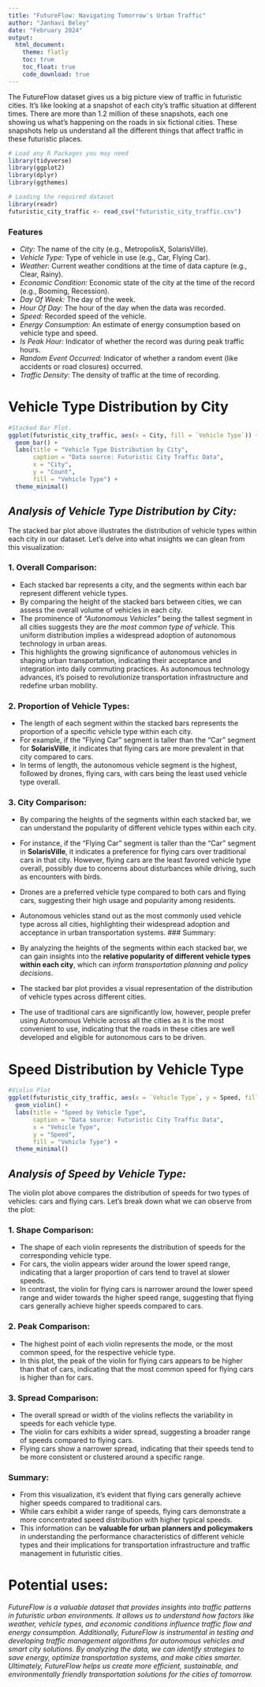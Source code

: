 ```yaml
---
title: "FutureFlow: Navigating Tomorrow's Urban Traffic"
author: "Janhavi Beley"
date: "February 2024"
output: 
  html_document:
    theme: flatly
    toc: true
    toc_float: true
    code_download: true
---
```


The FutureFlow dataset gives us a big picture view of traffic in futuristic cities. It's like looking at a snapshot of each city's traffic situation at different times. There are more than 1.2 million of these snapshots, each one showing us what's happening on the roads in six fictional cities. These snapshots help us understand all the different things that affect traffic in these futuristic places.
```r
# Load any R Packages you may need
library(tidyverse)
library(ggplot2)
library(dplyr)
library(ggthemes)
```

```r
# Loading the required dataset
library(readr)
futuristic_city_traffic <- read_csv("futuristic_city_traffic.csv")
```

### **Features**

- *City:* The name of the city (e.g., MetropolisX, SolarisVille).
- *Vehicle Type:* Type of vehicle in use (e.g., Car, Flying Car).
- *Weather:* Current weather conditions at the time of data capture (e.g., Clear, Rainy).
- *Economic Condition:* Economic state of the city at the time of the record (e.g., Booming, Recession).
- *Day Of Week:* The day of the week.
- *Hour Of Day:* The hour of the day when the data was recorded.
- *Speed:* Recorded speed of the vehicle.
- *Energy Consumption:* An estimate of energy consumption based on vehicle type and speed.
- *Is Peak Hour:* Indicator of whether the record was during peak traffic hours.
- *Random Event Occurred:* Indicator of whether a random event (like accidents or road closures) occurred.
- *Traffic Density:* The density of traffic at the time of recording. 

# Vehicle Type Distribution by City
```r
#Stacked Bar Plot. 
ggplot(futuristic_city_traffic, aes(x = City, fill = `Vehicle Type`)) +
  geom_bar() +
  labs(title = "Vehicle Type Distribution by City", 
       caption = "Data source: Futuristic City Traffic Data",
       x = "City",
       y = "Count",
       fill = "Vehicle Type") +
  theme_minimal()
```

## *Analysis of Vehicle Type Distribution by City:*

The stacked bar plot above illustrates the distribution of vehicle types within each city in our dataset. Let's delve into what insights we can glean from this visualization:

### 1. Overall Comparison:

- Each stacked bar represents a city, and the segments within each bar represent different vehicle types.
- By comparing the height of the stacked bars between cities, we can assess the overall volume of vehicles in each city.
- The prominence of *"Autonomous Vehicles"* being the tallest segment in all cities suggests they are *the most common type of vehicle.* This uniform distribution implies a widespread adoption of autonomous technology in urban areas.
- This highlights the growing significance of autonomous vehicles in shaping urban transportation, indicating their acceptance and integration into daily commuting practices. As autonomous technology advances, it's poised to revolutionize transportation infrastructure and redefine urban mobility.

### 2. Proportion of Vehicle Types:

- The length of each segment within the stacked bars represents the proportion of a specific vehicle type within each city.
- For example, if the "Flying Car" segment is taller than the "Car" segment for **SolarisVille**, it indicates that flying cars are more prevalent in that city compared to cars.
- In terms of length, the autonomous vehicle segment is the highest, followed by drones, flying cars, with cars being the least used vehicle type overall.

### 3. City Comparison:

- By comparing the heights of the segments within each stacked bar, we can understand the popularity of different vehicle types within each city.
- For instance, if the "Flying Car" segment is taller than the "Car" segment in **SolarisVille**, it indicates a preference for flying cars over traditional cars in that city. However, flying cars are the least favored vehicle type overall, possibly due to concerns about disturbances while driving, such as encounters with birds.
- Drones are a preferred vehicle type compared to both cars and flying cars, suggesting their high usage and popularity among residents.
- Autonomous vehicles stand out as the most commonly used vehicle type across all cities, highlighting their widespread adoption and acceptance in urban transportation systems.
### Summary:

- By analyzing the heights of the segments within each stacked bar, we can gain insights into the **relative popularity of different vehicle types within each city**, which can *inform transportation planning and policy decisions*.
- The stacked bar plot provides a visual representation of the distribution of vehicle types across different cities. 
- The use of traditional cars are significantly low, however, people prefer using Autonomous Vehicle across all the cities as it is the most convenient to use, indicating that the roads in these cities are well developed and eligible for autonomous cars to be driven. 

# Speed Distribution by Vehicle Type
```r
#Violin Plot
ggplot(futuristic_city_traffic, aes(x = `Vehicle Type`, y = Speed, fill = `Vehicle Type`)) +
  geom_violin() +
  labs(title = "Speed by Vehicle Type", 
       caption = "Data source: Futuristic City Traffic Data", 
       x = "Vehicle Type", 
       y = "Speed", 
       fill = "Vehicle Type") +
  theme_minimal()
```

## *Analysis of Speed by Vehicle Type:*

The violin plot above compares the distribution of speeds for two types of vehicles: cars and flying cars. Let's break down what we can observe from the plot:

### 1. Shape Comparison:

- The shape of each violin represents the distribution of speeds for the corresponding vehicle type.
- For cars, the violin appears wider around the lower speed range, indicating that a larger proportion of cars tend to travel at slower speeds.
- In contrast, the violin for flying cars is narrower around the lower speed range and wider towards the higher speed range, suggesting that flying cars generally achieve higher speeds compared to cars.

### 2. Peak Comparison:

- The highest point of each violin represents the mode, or the most common speed, for the respective vehicle type.
- In this plot, the peak of the violin for flying cars appears to be higher than that of cars, indicating that the most common speed for flying cars is higher than for cars.

### 3. Spread Comparison:

- The overall spread or width of the violins reflects the variability in speeds for each vehicle type.
- The violin for cars exhibits a wider spread, suggesting a broader range of speeds compared to flying cars.
- Flying cars show a narrower spread, indicating that their speeds tend to be more consistent or clustered around a specific range.

### Summary:
- From this visualization, it's evident that flying cars generally achieve higher speeds compared to traditional cars.
- While cars exhibit a wider range of speeds, flying cars demonstrate a more concentrated speed distribution with higher typical speeds.
- This information can be **valuable for urban planners and policymakers** in understanding the performance characteristics of different vehicle types and their implications for transportation infrastructure and traffic management in futuristic cities.

# Potential uses:
*FutureFlow is a valuable dataset that provides insights into traffic patterns in futuristic urban environments. It allows us to understand how factors like weather, vehicle types, and economic conditions influence traffic flow and energy consumption. Additionally, FutureFlow is instrumental in testing and developing traffic management algorithms for autonomous vehicles and smart city solutions. By analyzing the data, we can identify strategies to save energy, optimize transportation systems, and make cities smarter. Ultimately, FutureFlow helps us create more efficient, sustainable, and environmentally friendly transportation solutions for the cities of tomorrow.*
